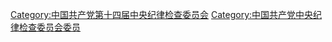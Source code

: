 [[Category:中国共产党第十四届中央纪律检查委员会|Category:中国共产党第十四届中央纪律检查委员会]]
[[Category:中国共产党中央纪律检查委员会委员|Category:中国共产党中央纪律检查委员会委员]]